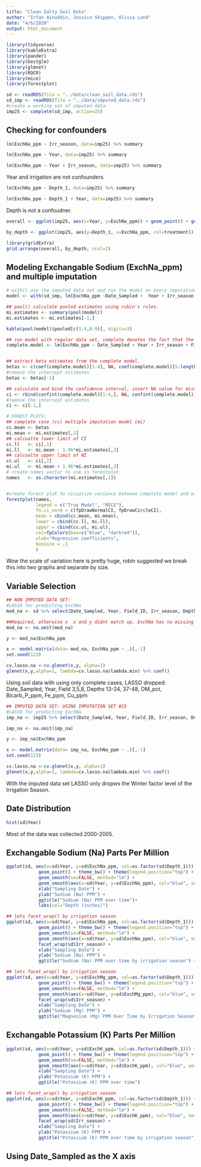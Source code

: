 ```yaml
---
title: "Clean Salty Soil Data"
author: "Irfan Ainuddin, Jessica Shippen, Olivia Lund"
date: "4/6/2020"
output: html_document
---
```

```r
library(tidyverse)
library(kableExtra)
library(pander)
library(bestglm)
library(glmnet)
library(ROCR)
library(mice)
library(forestplot)
```

```r
sd <- readRDS(file = "../data/clean_soil_data.rds")
sd_imp <- readRDS(file = "../data/imputed_data.rds")
#create a working set of imputed data.
imp25 <- complete(sd_imp, action=25)

```

## Checking for confounders
```r
lm(ExchNa_ppm ~ Irr_season, data=imp25) %>% summary
```
```r
lm(ExchNa_ppm ~ Year, data=imp25) %>% summary
```

```r
lm(ExchNa_ppm ~ Year + Irr_season, data=imp25) %>% summary
```
Year and irrigation are not confounders.

```r
lm(ExchNa_ppm ~ Depth_1, data=imp25) %>% summary
```
```r
lm(ExchNa_ppm ~ Depth_1 + Year, data=imp25) %>% summary
```
Depth is not a confoudner.


```r
overall <- ggplot(imp25, aes(x=Year, y=ExchNa_ppm)) + geom_point() + geom_smooth(se=FALSE) + theme_bw()

by_depth <- ggplot(imp25, aes(y=Depth_1, x=ExchNa_ppm, col=treatment)) + geom_point() + geom_smooth(se=FALSE) + theme_bw() + theme(legend.position="top")

library(gridExtra)
grid.arrange(overall, by_depth, ncol=2)
```


## Modeling Exchangable Sodium (ExchNa_ppm) and multiple imputation
```r
# with() use the imputed data set and run the model on every imputation (m=30)
model <- with(sd_imp, lm(ExchNa_ppm ~Date_Sampled +  Year + Irr_season + Field_ID + Soil_pH + Soluble_Salts + NO3_D1_ppm + Bicarb_P_ppm + SO4_ppm + ExchK_ppm + ExchCa_ppm + ExchMg_ppm + Zn_ppm + Mn_ppm + Cu_ppm + Boron_ppm + CEC_me_100g + treatment))

## pool() calculate pooled estimates using rubin's rules. 
mi.estimates <- summary(pool(model))
mi.estimates <- mi.estimates[-1,]

kable(pool(model)$pooled[c(1:4,8:9)], digits=3)
```




```r
## run model with regular data set, complete denotes the fact that the lm will drop any missing observations
complete.model <- lm(ExchNa_ppm ~ Date_Sampled + Year + Irr_season + Field_ID + Soil_pH + Soluble_Salts + NO3_D1_ppm + Bicarb_P_ppm + SO4_ppm + ExchK_ppm + ExchCa_ppm + ExchMg_ppm + Zn_ppm + Mn_ppm + Cu_ppm + Boron_ppm + CEC_me_100g + treatment, data = sd)


## extract beta estimates from the complete model.
betas <- c(coef(complete.model)[1:4], NA, coef(complete.model)[5:length(coef(complete.model))])
#remove the intercept estimates
betas <- betas[-1]

## calculate and bind the confidence interval, insert NA value for missing winter factor level, bind rest of the CI's
ci <- rbind(confint(complete.model)[1:4,], NA, confint(complete.model)[5:NROW(confint(complete.model)),])
#remove the intercept estimates
ci <- ci[-1,]

```

```r
# FOREST PLOTS: 
## complete case (cc) multiple imputation model (mi)
cc.mean <- betas
mi.mean <- mi.estimates[,2]
## calcualte lower limit of CI
cc.ll   <- ci[,1]
mi.ll   <- mi.mean - 1.96*mi.estimates[,3]
## calcualte upper limit of NI
cc.ul   <- ci[,2]
mi.ul   <- mi.mean + 1.96*mi.estimates[,3]
# create names vector to use in forestplot. 
names   <- as.character(mi.estimates[,1])


#create forest plot to visualize variance between complete model and mice model
forestplot(names, 
           legend = c("True Model", "MICE"),
           fn.ci_norm = c(fpDrawNormalCI, fpDrawCircleCI), 
           mean = cbind(cc.mean, mi.mean), 
           lower = cbind(cc.ll, mi.ll),
           upper = cbind(cc.ul, mi.ul), 
           col=fpColors(box=c("blue", "darkred")), 
           xlab="Regression coefficients",
           boxsize = .1
           )
```


Wow the scale of variation here is pretty huge, robin suggested we break this into two  graphs and separate by size.



## Variable Selection


```r
## NON IMPUTED DATA SET:
#LASSO for predicting ExchNa 
mod_na <- sd %>% select(Date_Sampled, Year, Field_ID, Irr_season, Depth_1, Soil_pH, Soluble_Salts, OM_pct, NO3_D1_ppm, Bicarb_P_ppm, SO4_ppm, ExchK_ppm, ExchCa_ppm, ExchMg_ppm, ExchNa_ppm, Zn_ppm, Fe_ppm, Mn_ppm, Cu_ppm, Boron_ppm, CEC_me_100g, treatment)

##Required, otherwise x  x and y didnt match up. ExchNa has no missing data
mod_na <- na.omit(mod_na)

y <- mod_na$ExchNa_ppm

x <- model.matrix(data= mod_na, ExchNa_ppm ~ .)[,-1]
set.seed(123)

cv.lasso.na <-cv.glmnet(x,y, alpha=1)
glmnet(x,y,alpha=1, lambda=cv.lasso.na$lambda.min) %>% coef()

```

Using soil data with using only complete cases, LASSO dropped: Date_Sampled, Year, Field 3,5,8, Depths 13-24, 37-48, OM_pct, Bicarb_P_ppm, Fe_ppm, Cu_ppm



```r
## IMPUTED DATA SET: USING IMPUTATION SET #25
#LASSO for predicting ExchNa 
imp_na <- imp25 %>% select(Date_Sampled, Year, Field_ID, Irr_season, Depth_1, Soil_pH, Soluble_Salts, OM_pct, NO3_D1_ppm, Bicarb_P_ppm, SO4_ppm, ExchK_ppm, ExchCa_ppm, ExchMg_ppm, ExchNa_ppm, Zn_ppm, Fe_ppm, Mn_ppm, Cu_ppm, Boron_ppm, CEC_me_100g, treatment)

imp_na <- na.omit(imp_na)

y <- imp_na$ExchNa_ppm

x <- model.matrix(data= imp_na, ExchNa_ppm ~ .)[,-1]
set.seed(123)

cv.lasso.na <-cv.glmnet(x,y, alpha=1)
glmnet(x,y,alpha=1, lambda=cv.lasso.na$lambda.min) %>% coef()

```


With the imputed data set LASSO only dropws the Winter factor level of the Irrigation Season.


## Date Distribution
```r
hist(sd$Year)
```
Most of the data was collected 2000-2005. 


## Exchangable Sodium (Na) Parts Per Million
```r

ggplot(sd, aes(x=sd$Year, y=sd$ExchNa_ppm, col=as.factor(sd$Depth_1))) + 
            geom_point() + theme_bw() + theme(legend.position="top") + 
            geom_smooth(se=FALSE, method="lm") + 
            geom_smooth(aes(x=sd$Year, y=sd$ExchNa_ppm), col="blue", se=FALSE, method='lm') + 
            xlab("Sampling Date") +
            ylab("Sodium (Na) PPM") +
            ggtitle("Sodium (Na) PPM over time")+
            labs(col="Depth (inches)")
```


```r
## lets facet_wrap() by irrigation season
ggplot(sd, aes(x=sd$Year, y=sd$ExchNa_ppm, col=as.factor(sd$Depth_1))) + 
            geom_point() + theme_bw() + theme(legend.position="top") + 
            geom_smooth(se=FALSE, method="lm") + 
            geom_smooth(aes(x=sd$Year, y=sd$ExchNa_ppm), col="blue", se=FALSE, method='lm') + 
            facet_wrap(sd$Irr_season) +
            xlab("Sampling Date") +
            ylab("Sodium (Na) PPM") +
            ggtitle("Sodium (Na) PPM over time by irrigation season") + labs(col="Depth (inches)")
```

```r
## lets facet_wrap() by irrigation season
ggplot(sd, aes(x=sd$Year, y=sd$ExchMg_ppm, col=as.factor(sd$Depth_1))) + 
            geom_point() + theme_bw() + theme(legend.position="top") + 
            geom_smooth(se=FALSE, method="lm") + 
            geom_smooth(aes(x=sd$Year, y=sd$ExchMg_ppm), col="blue", se=FALSE, method='lm') + 
            facet_wrap(sd$Irr_season) +
            xlab("Sampling Date") +
            ylab("Sodium (Mg) PPM") +
            ggtitle("Magnesium (Mg) PPM Over Time by Irrigation Season") + labs(col="Depth (inches)")

```


## Exchangable Potassium (K) Parts Per Million
```r

ggplot(sd, aes(x=sd$Year, y=sd$ExchK_ppm, col=as.factor(sd$Depth_1))) + 
            geom_point() + theme_bw() + theme(legend.position="top") + 
            geom_smooth(se=FALSE, method="lm") + 
            geom_smooth(aes(x=sd$Year, y=sd$ExchK_ppm), col="blue", se=FALSE, method='lm') + 
            xlab("Sampling Date") +
            ylab("Potassium (K) PPM") +
            ggtitle("Potassium (K) PPM over time")
```


```r
## lets facet_wrap() by irrigation season
ggplot(sd, aes(x=sd$Year, y=sd$ExchK_ppm, col=as.factor(sd$Depth_1))) + 
            geom_point() + theme_bw() + theme(legend.position="top") + 
            geom_smooth(se=FALSE, method="lm") + 
            geom_smooth(aes(x=sd$Year, y=sd$ExchK_ppm), col="blue", se=FALSE, method='lm') + 
            facet_wrap(sd$Irr_season) +
            xlab("Sampling Date") +
            ylab("Potassium (K) PPM") +
            ggtitle("Potassium (K) PPM over time by irrigation season")

```


## Using Date_Sampled as the X axis

```r

```

